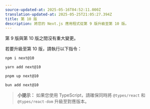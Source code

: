 ```yaml
---
source-updated-at: 2025-05-16T04:52:11.000Z
translation-updated-at: 2025-05-25T21:05:27.394Z
title: 第 10 版
description: 將您的 Next.js 應用程式從第 9 版升級至第 10 版。
---
```


第 9 版與第 10 版之間沒有重大變更。

若要升級至第 10 版，請執行以下指令：

```bash filename="Terminal"
npm i next@10
```

```bash filename="Terminal"
yarn add next@10
```

```bash filename="Terminal"
pnpm up next@10
```

```bash filename="Terminal"
bun add next@10
```

> **小提示：** 如果您使用 TypeScript，請確保同時將 `@types/react` 和 `@types/react-dom` 升級至對應版本。